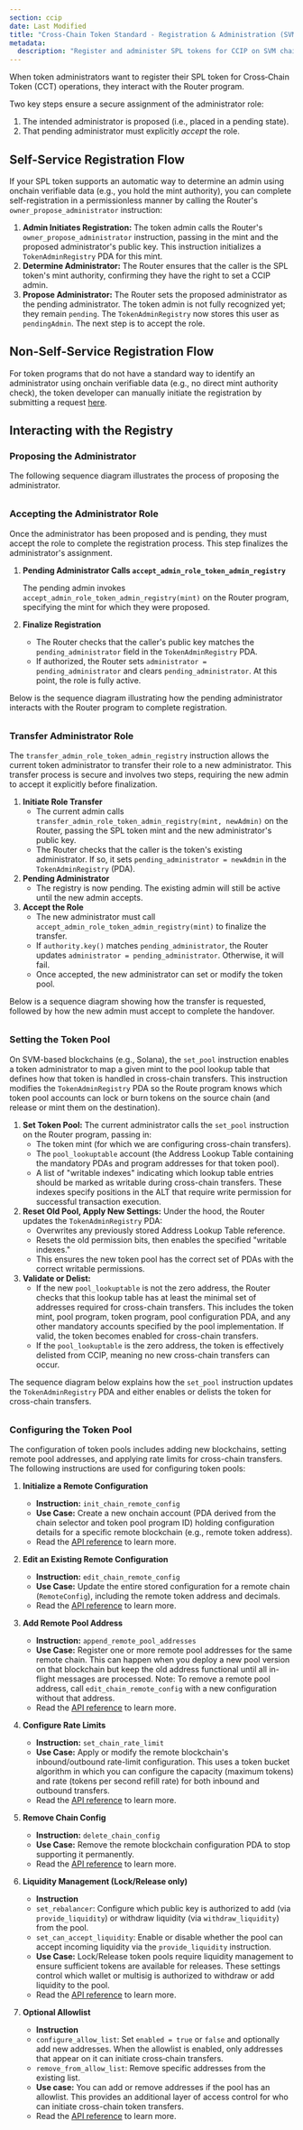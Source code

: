 ```yaml
---
section: ccip
date: Last Modified
title: "Cross-Chain Token Standard - Registration & Administration (SVM)"
metadata:
  description: "Register and administer SPL tokens for CCIP on SVM chains. Learn the two-step process, role transfers, setting token pools, and configuring pool parameters."
---
```



When token administrators want to register their SPL token for Cross‐Chain Token (CCT) operations, they interact with the Router program.

Two key steps ensure a secure assignment of the administrator role:

1. The intended administrator is proposed (i.e., placed in a pending state).
1. That pending administrator must explicitly _accept_ the role.

## Self-Service Registration Flow

If your SPL token supports an automatic way to determine an admin using onchain verifiable data (e.g., you hold the mint authority), you can complete self-registration in a permissionless manner by calling the Router's `owner_propose_administrator` instruction:

1. **Admin Initiates Registration:** The token admin calls the Router's `owner_propose_administrator` instruction, passing in the mint and the proposed administrator's public key. This instruction initializes a `TokenAdminRegistry` PDA for this mint.
1. **Determine Administrator:** The Router ensures that the caller is the SPL token's mint authority, confirming they have the right to set a CCIP admin.
1. **Propose Administrator:** The Router sets the proposed administrator as the pending administrator. The token admin is not fully recognized yet; they remain `pending`. The `TokenAdminRegistry` now stores this user as `pendingAdmin`. The next step is to accept the role.

## Non-Self-Service Registration Flow

For token programs that do not have a standard way to identify an administrator using onchain verifiable data (e.g., no direct mint authority check), the token developer can manually initiate the registration by submitting a request [here](https://chain.link/ccip-contact?v=Tokens:%20Token%20admin%20registration).

## Interacting with the Registry

### Proposing the Administrator

The following sequence diagram illustrates the process of proposing the administrator.

<ClickToZoom
  src="/images/ccip/cct/cct-svm-diagrams/cct-svm-proposing-administrator.png"
  alt="Cross-Chain Token Standard - Proposing Administrator"
  style="display: block; margin: 2rem auto; max-height: 60vh; width: auto;"
/>

### Accepting the Administrator Role

Once the administrator has been proposed and is pending, they must accept the role to complete the registration process. This step finalizes the administrator's assignment.

1. **Pending Administrator Calls `accept_admin_role_token_admin_registry`**

   The pending admin invokes `accept_admin_role_token_admin_registry(mint)` on the Router program, specifying the mint for which they were proposed.

1. **Finalize Registration**
   - The Router checks that the caller's public key matches the `pending_administrator` field in the `TokenAdminRegistry` PDA.
   - If authorized, the Router sets `administrator = pending_administrator` and clears `pending_administrator`. At this point, the role is fully active.

Below is the sequence diagram illustrating how the pending administrator interacts with the Router program to complete registration.

<ClickToZoom
  src="/images/ccip/cct/cct-svm-diagrams/cct-svm-accepting-administrator-role.png"
  alt="Cross-Chain Token Standard - Accepting Administrator Role"
  style="display: block; margin: 2rem auto; max-height: 60vh; width: auto;"
/>

### Transfer Administrator Role

The `transfer_admin_role_token_admin_registry` instruction allows the current token administrator to transfer their role to a new administrator. This transfer process is secure and involves two steps, requiring the new admin to accept it explicitly before finalization.

1. **Initiate Role Transfer**
   - The current admin calls `transfer_admin_role_token_admin_registry(mint, newAdmin)` on the Router, passing the SPL token mint and the new administrator's public key.
   - The Router checks that the caller is the token's existing administrator. If so, it sets `pending_administrator = newAdmin` in the `TokenAdminRegistry` (PDA).
1. **Pending Administrator**
   - The registry is now pending. The existing admin will still be active until the new admin accepts.
1. **Accept the Role**
   - The new administrator must call `accept_admin_role_token_admin_registry(mint)` to finalize the transfer.
   - If `authority.key()` matches `pending_administrator`, the Router updates `administrator = pending_administrator`. Otherwise, it will fail.
   - Once accepted, the new administrator can set or modify the token pool.

Below is a sequence diagram showing how the transfer is requested, followed by how the new admin must accept to complete the handover.

<ClickToZoom
  src="/images/ccip/cct/cct-svm-diagrams/cct-svm-transfer-administrator-role.png"
  alt="Cross-Chain Token Standard - Transfer Administrator Role"
  style="display: block; margin: 2rem auto; max-height: 60vh; width: auto;"
/>

### Setting the Token Pool

On SVM-based blockchains (e.g., Solana), the `set_pool` instruction enables a token administrator to map a given mint to the pool lookup table that defines how that token is handled in cross-chain transfers. This instruction modifies the `TokenAdminRegistry` PDA so the Route program knows which token pool accounts can lock or burn tokens on the source chain (and release or mint them on the destination).

1. **Set Token Pool:** The current administrator calls the `set_pool` instruction on the Router program, passing in:
   - The token mint (for which we are configuring cross-chain transfers).
   - The `pool_lookuptable` account (the Address Lookup Table containing the mandatory PDAs and program addresses for that token pool).
   - A list of "writable indexes" indicating which lookup table entries should be marked as writable during cross-chain transfers. These indexes specify positions in the ALT that require write permission for successful transaction execution.
1. **Reset Old Pool, Apply New Settings:** Under the hood, the Router updates the `TokenAdminRegistry` PDA:
   - Overwrites any previously stored Address Lookup Table reference.
   - Resets the old permission bits, then enables the specified "writable indexes."
   - This ensures the new token pool has the correct set of PDAs with the correct writable permissions.
1. **Validate or Delist:**
   - If the new `pool_lookuptable` is not the zero address, the Router checks that this lookup table has at least the minimal set of addresses required for cross-chain transfers. This includes the token mint, pool program, token program, pool configuration PDA, and any other mandatory accounts specified by the pool implementation. If valid, the token becomes enabled for cross-chain transfers.
   - If the `pool_lookuptable` is the zero address, the token is effectively delisted from CCIP, meaning no new cross-chain transfers can occur.

The sequence diagram below explains how the `set_pool` instruction updates the `TokenAdminRegistry` PDA and either enables or delists the token for cross-chain transfers.

<ClickToZoom
  src="/images/ccip/cct/cct-svm-diagrams/cct-svm-set-pool.png"
  alt="Cross-Chain Token Standard - Set Pool"
  style="display: block; margin: 2rem auto; max-height: 60vh; width: auto;"
/>

### Configuring the Token Pool

The configuration of token pools includes adding new blockchains, setting remote pool addresses, and applying rate limits for cross-chain transfers. The following instructions are used for configuring token pools:

1.  **Initialize a Remote Configuration**

    - **Instruction:** `init_chain_remote_config`
    - **Use Case:** Create a new onchain account (PDA derived from the chain selector and token pool program ID) holding configuration details for a specific remote blockchain (e.g., remote token address).
    - Read the [API reference](/ccip/api-reference/svm) to learn more.

1.  **Edit an Existing Remote Configuration**

    - **Instruction:** `edit_chain_remote_config`
    - **Use Case:** Update the entire stored configuration for a remote chain (`RemoteConfig`), including the remote token address and decimals.
    - Read the [API reference](/ccip/api-reference/svm) to learn more.

1.  **Add Remote Pool Address**

    - **Instruction:** `append_remote_pool_addresses`
    - **Use Case:** Register one or more remote pool addresses for the same remote chain. This can happen when you deploy a new pool version on that blockchain but keep the old address functional until all in-flight messages are processed. Note: To remove a remote pool address, call `edit_chain_remote_config` with a new configuration without that address.
    - Read the [API reference](/ccip/api-reference/svm) to learn more.

1.  **Configure Rate Limits**

    - **Instruction:** `set_chain_rate_limit`
    - **Use Case:** Apply or modify the remote blockchain's inbound/outbound rate-limit configuration. This uses a token bucket algorithm in which you can configure the capacity (maximum tokens) and rate (tokens per second refill rate) for both inbound and outbound transfers.
    - Read the [API reference](/ccip/api-reference/svm) to learn more.

1.  **Remove Chain Config**

    - **Instruction:** `delete_chain_config`
    - **Use Case:** Remove the remote blockchain configuration PDA to stop supporting it permanently.
    - Read the [API reference](/ccip/api-reference/svm) to learn more.

1.  **Liquidity Management (Lock/Release only)**

    - **Instruction**
    - `set_rebalancer`: Configure which public key is authorized to add (via `provide_liquidity`) or withdraw liquidity (via `withdraw_liquidity`) from the pool.
    - `set_can_accept_liquidity`: Enable or disable whether the pool can accept incoming liquidity via the `provide_liquidity` instruction.
    - **Use Case:** Lock/Release token pools require liquidity management to ensure sufficient tokens are available for releases. These settings control which wallet or multisig is authorized to withdraw or add liquidity to the pool.
    - Read the [API reference](/ccip/api-reference/svm) to learn more.

1.  **Optional Allowlist**

    - **Instruction**
    - `configure_allow_list`: Set `enabled = true` or `false` and optionally add new addresses. When the allowlist is enabled, only addresses that appear on it can initiate cross‐chain transfers.
    - `remove_from_allow_list`: Remove specific addresses from the existing list.
    - **Use case:** You can add or remove addresses if the pool has an allowlist. This provides an additional layer of access control for who can initiate cross-chain token transfers.
    - Read the [API reference](/ccip/api-reference/svm) to learn more.
